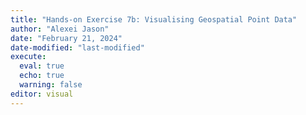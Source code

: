 ```yaml
---
title: "Hands-on Exercise 7b: Visualising Geospatial Point Data"
author: "Alexei Jason"
date: "February 21, 2024"
date-modified: "last-modified"
execute: 
  eval: true
  echo: true
  warning: false
editor: visual
---
```

